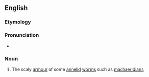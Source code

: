 ==English==

===Etymology===
{{prefix|scleri|tome|lang=en}}

===Pronunciation===
* {{IPA|ˈsklæɹətoʊm|lang=en}}

===Noun===
{{en-noun}}

# {{lb|en|biology}} The scaly [[armour]] of some [[annelid]] [[worm]]s such as [[machaeridian]]s